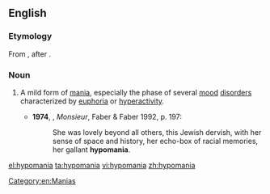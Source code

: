 ==English==
{{wikipedia}}
===Etymology===
From {{prefix|hypo|mania}}, after {{etyl|de|en}} {{term|Hypomanie|lang=de}}.

===Noun===
{{en-noun}}

# {{context|medicine|lang=en}} A mild form of [[mania]], especially the phase of several [[mood]] [[disorder]]s characterized by [[euphoria]] or [[hyperactivity]].
#* '''1974''', {{w|Lawrence Durrell}}, ''Monsieur'', Faber & Faber 1992, p. 197:
#*: She was lovely beyond all others, this Jewish dervish, with her sense of space and history, her echo-box of racial memories, her gallant '''hypomania'''.

[[Category:en:Manias]]

[[el:hypomania]]
[[ta:hypomania]]
[[vi:hypomania]]
[[zh:hypomania]]
